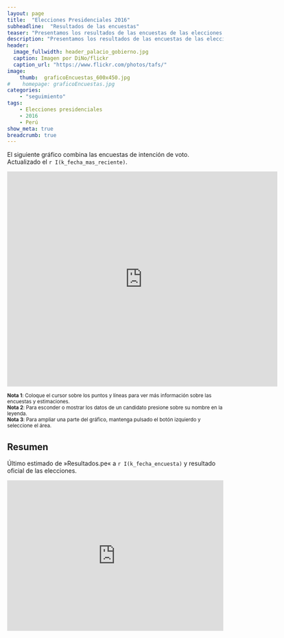 ```yaml
---
layout: page
title:  "Elecciones Presidenciales 2016"
subheadline:  "Resultados de las encuestas"
teaser: "Presentamos los resultados de las encuestas de las elecciones presidenciales Perú 2016."
description: "Presentamos los resultados de las encuestas de las elecciones presidenciales Perú 2016."
header:
  image_fullwidth: header_palacio_gobierno.jpg
  caption: Imagen por DiNo/flickr
  caption_url: "https://www.flickr.com/photos/tafs/"
image:
    thumb:  graficoEncuestas_600x450.jpg
#    homepage: graficoEncuestas.jpg
categories:
    - "seguimiento"
tags:
    - Elecciones presidenciales
    - 2016 
    - Perú
show_meta: true
breadcrumb: true
---
```





El siguiente gráfico combina las encuestas de intención de voto. Actualizado el `r I(k_fecha_mas_reciente)`.



<iframe src="https://plot.ly/~AlejandroKantor/202.embed?link=False"  style="width: 125%" frameBorder="0" height="500" scrolling="no" seamless="seamless" 
class="myIframe">
</iframe>


<script type="text/javascript" language="javascript"> 
$('.myIframe').css('height', $(window).height()+'px');
</script>

<sub>__Nota 1__: Coloque el cursor sobre los puntos y líneas para ver más información sobre las encuestas y estimaciones.</sub>
<br><sub>__Nota 2__: Para esconder o mostrar los datos de un candidato presione sobre su nombre en la leyenda.</sub>
<br><sub>__Nota 3__: Para ampliar una parte del gráfico, mantenga pulsado el botón izquierdo y seleccione el área. </sub>

## Resumen

Último estimado de »Resultados.pe« a `r I(k_fecha_encuesta)` y resultado oficial de las elecciones.

<iframe src="https://plot.ly/~AlejandroKantor/380.embed?link=False"  style="width: 100%" frameBorder="0" height="350" scrolling="no" seamless="seamless" 
class="myIframe">
</iframe>

<script type="text/javascript" language="javascript"> 
$('.myIframe').css('height', $(window).height()+'px');
</script>



<!--<iframe height="600" id="igraph" scrolling="no" seamless="seamless" src="https://plot.ly/~AlejandroKantor/202.embed" width="800" frameBorder="0"></iframe> -->

<!--
#```{r ,results='asis', warning=FALSE, echo=FALSE, comment=NA}
#
#js_t_1 <- dTable(dt_wide, sPaginationType = "full_numbers")
#js_t_1$show('iframe', cdn = TRUE)
#```
-->
